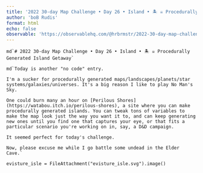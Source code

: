 ```yaml
---
title: '2022 30-day Map Challenge • Day 26 • Island • 🏝️ ☠️ Procedurally Generated Island Getaway'
author: 'boB Rudis'
format: html
echo: false
observable: 'https://observablehq.com/@hrbrmstr/2022-30-day-map-challenge-day-26-island-procedurally-genera'
---
```


```ojs
md`# 2022 30-day Map Challenge • Day 26 • Island • 🏝️ ☠️ Procedurally Generated Island Getaway`
```

```ojs
md`Today is another "no code" entry. 

I'm a sucker for procedurally generated maps/landscapes/planets/star systems/galaxies/universes. It's a big reason I like to play No Man's Sky.

One could burn many an hour on [Perilous Shores](https://watabou.itch.io/perilous-shores), a site where you can make procedurally generated islands. You can tweak tons of variables to make the map look just the way you want it to, and can keep generating new ones until you find one that captures your eye, or that fits a particular scenario you're working on in, say, a D&D campaign. 

It seemed perfect for today's challenge. 

Now, please excuse me while I go battle some undead in the Elder Cave.`
```

```ojs
evisture_isle = FileAttachment("evisture_isle.svg").image()
```

